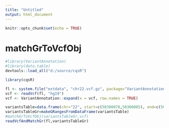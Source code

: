 ```yaml
---
title: "Untitled"
output: html_document
---
```


```r
knitr::opts_chunk$set(echo = TRUE)
```

# matchGrToVcfObj

```r
#library(VariantAnnotation)
#library(data.table)
devtools::load_all("d:/source/cqsR")

library(cqsR)

fl <- system.file("extdata", "chr22.vcf.gz", package="VariantAnnotation")
vcf <- readVcf(fl, "hg19")
vcf <- VariantAnnotation::expand(x = vcf, row.names = TRUE)

variantsTable=data.frame(chr="22", start=c(50300078,50300085), end=c(50300078,50300102), score=1:2)
variantsTableGr=makeGRangesFromDataFrame(variantsTable)
#matchGrToVcfObj(variantsTableGr,vcf)
readVcfAndMatchGr(fl,variantsTableGr)

```
